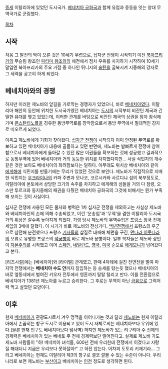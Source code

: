 [[중세]] 이탈리아에 있었던 도시국가. [[베네치아 공화국]]과 함께 유럽과 중동을 잇는 양대 무역국가로 군림했다.

[[목차]]
== 시작 ==
처음 그 발전의 막이 오른 것은 10세기 무렵으로, 십자군 전쟁이 시작되기 이전 [[북아프리카]]의 무슬림 왕조인 [[파티마 왕조]]와의 해전에서 점차 우위를 차지하기 시작하여 10세기 말엽엔 북아프리카의 주요 거점 중 하나인 튀니지의 [[술탄]]을 굴복시켜 지중해의 강자로 그 세력을 공고히 하게 되었다.

== 베네치아와의 경쟁 ==
하지만 이러한 제노바의 앞길을 가로막는 경쟁자가 있었으니, 바로 [[베네치아 공화국|베네치아]]였다. 
이탈리아 해안의 동안에 위치한 도시국가였던 베네치아는 [[도시]]의 시작부터 비잔틴 제국과 긴밀한 유대를 맺고 있었는데, 이러한 관계를 바탕으로 비잔틴 제국의 상권을 점차 잠식해가며 [[콘스탄티노플]]을 경유한 동방무역로를 장악함으로서 동방 무역에서 절대적인 강자로 떠오르게 되었다.

이윽고 제노바에게 기회가 찾아왔다. [[십자군 전쟁]]이 시작되자 이미 안정된 무역로를 확보하고 있던 베네치아가 대응에 골몰하고 있던 반면에, 제노바는 발빠르게 전쟁에 참여함으로서 베네치아에게 돌아갈 수 있던 많은 이권들을 확보하는 것에 성공했고 결과적으로 동방무역에 있어 베네치아와 거의 동등한 위치를 차지했다지만... 사실 식민지의 개수 같은 것만 보아도 베네치아의 화려함보다는 덜하다. 아무래도 위치상 베네치아와 같이 [[에게해]]에 식민지를 만들기에는 무리가 있었던 것으로 보인다. 제노바가 직접적으로 지배한 식민지는 [[우크라이나]]의 카파 주변과 모나코, 코르시카와 사르디냐 섬의 북부정도로, 이탈리아에 본토에서 상당한 크기의 속주를 차지하고 에게해의 섬들을 거의 다 점령, 오스만 투르크와 동지중해의 패권을 다퉜던 베네치아 공화국의 그것에 비해서는 뭔가 부족해 보이는 것이 사실이다. 

십자군 전쟁에 사용된 모든 물자와 병력은 1차 십자군 전쟁을 제외하고는 사실상 제노바와 베네치아인의 손에 의해 수송되었고, 이런 '운송업'과 '무역'을 겸한 이탈리아 도시국가의 위상은 갈수록 높아지게 되었다. 가령 당시 제노바의 무역수입은 [[프랑스]] [[왕국]] 전체 세입의 3배에 달했다. 이 시기가 바로 제노바의 전성기다. [[백년전쟁]]에서 프랑스의 우군으로 참전해 분전했으나 프랑스 [[기사]]들의 삽질로 대패해 체면을 구긴, [[먼나라 이웃나라]]의 오류로 유명한 프랑스의 [[석궁]]병이 바로 제노바 용병이다. 일부 학자들은 제노바 상인이 [[자본주의]]를 시작했고 이어 [[스페인]], [[네덜란드]], [[영국]], [[미국]] 순으로 [[해게모니]]가 넘어갔다고 본다. 

[리즈시절]에는 [베네치아]와 [라이벌] 관계였고, 한때 4차례에 걸친 전면전을 벌여 마지막 전쟁에서는 '''베네치아 수도 안'''까지 침입하는 등 승세를 탔는듯 했으나 베네치아의 바로 옆동네에서 벌여진 키오자 전투에서 영혼까지 탈탈 털리고 만다. 이를 전환점으로 베네치아가 1381년 제노아를 누르고 승리한다. 그 후로는 무역이 아닌 [[금융]]으로 그럭저럭 먹고 살았던 모양이다. 

== 이후 ==
현재 [[베네치아]]가 관광도시로서 겨우 명맥을 이어나가는 것과 달리 [[제노바]]는 현재 이탈리아에서 손꼽히는 항구 도시로 이용되고 있어 도시 자체로써는 베네치아보다 우위에 있다.(물론 현재 인구도 베네치아보다 넘사벽) 하지만 제노바가 있는 리구리아 주 전체의 경제력은 베네치아가 있는 베네토 주 전체 경제력보단 떨어진다고. 실제로 제노바 가도 제노바 사람들이 "하! 베네치아 녀석들, 600년 전에 우리한테 전쟁에서 이겼다고 자랑질 해대더니 지금은 우리보다 못하잖아!" 고 하진 않는다. 어차피 도토리 키재기라... 그리고 베네치아는 현재도 이탈리아 제3의 항구로 결코 깔볼 수 있는 수준이 아니다. 우리나라로 보면 제노바는 [[부산]]이고 베네치아는 [[인천]] 정도로 생각하면 된다.
